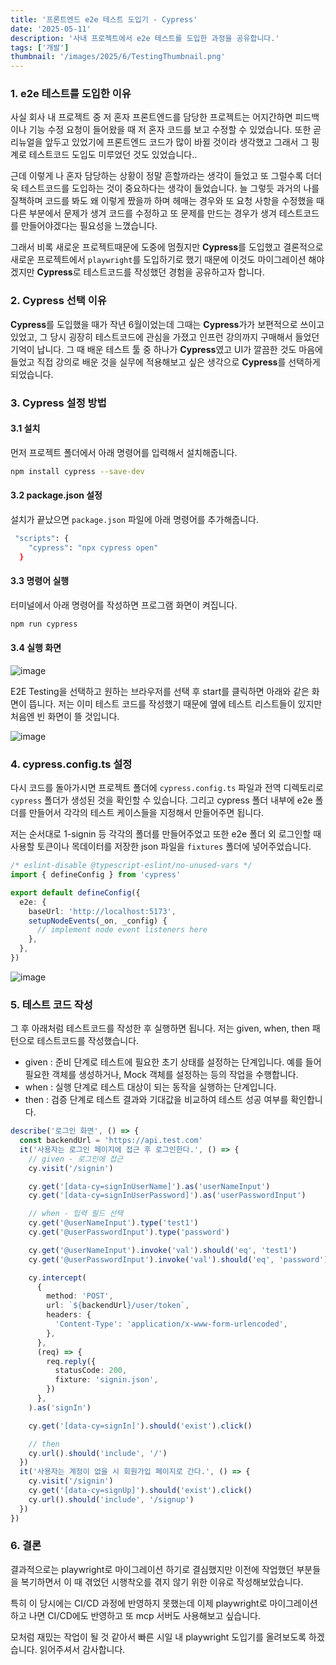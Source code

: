 ```yaml
---
title: '프론트엔드 e2e 테스트 도입기 - Cypress'
date: '2025-05-11'
description: '사내 프로젝트에서 e2e 테스트를 도입한 과정을 공유합니다.'
tags: ['개발']
thumbnail: '/images/2025/6/TestingThumbnail.png'
---
```


### 1. e2e 테스트를 도입한 이유

사실 회사 내 프로젝트 중 저 혼자 프론트엔드를 담당한 프로젝트는 어지간하면 피드백이나 기능 수정 요청이 들어왔을 때 저 혼자 코드를 보고 수정할 수 있었습니다.
또한 곧 리뉴얼을 앞두고 있었기에 프론트엔드 코드가 많이 바뀔 것이라 생각했고 그래서 그 핑계로 테스트코드 도입도 미루었던 것도 있었습니다..

근데 이렇게 나 혼자 담당하는 상황이 정말 흔할까라는 생각이 들었고 또 그럴수록 더더욱 테스트코드를 도입하는 것이 중요하다는 생각이 들었습니다.
늘 그렇듯 과거의 나를 질책하며 코드를 봐도 왜 이렇게 짰을까 하며 헤매는 경우와 또 요청 사항을 수정했을 때 다른 부분에서 문제가 생겨 코드를 수정하고 또 문제를 만드는 경우가 생겨 테스트코드를 만들어야겠다는 필요성을 느꼈습니다.

그래서 비록 새로운 프로젝트때문에 도중에 멈췄지만 **Cypress**를 도입했고 결론적으로 새로운 프로젝트에서 `playwright`를 도입하기로 했기 때문에 이것도 마이그레이션 해야겠지만
**Cypress**로 테스트코드를 작성했던 경험을 공유하고자 합니다.

### 2. Cypress 선택 이유

**Cypress**를 도입했을 때가 작년 6월이었는데 그때는 **Cypress**가가 보편적으로 쓰이고 있었고, 그 당시 굉장히 테스트코드에 관심을 가졌고 인프런 강의까지 구매해서 들었던 기억이 납니다.
그 때 배운 테스트 툴 중 하나가 **Cypress**였고 UI가 깔끔한 것도 마음에 들었고 직접 강의로 배운 것을 실무에 적용해보고 싶은 생각으로 **Cypress**를 선택하게 되었습니다.

### 3. Cypress 설정 방법

#### 3.1 설치

먼저 프로젝트 폴더에서 아래 명령어를 입력해서 설치해줍니다.

```bash
npm install cypress --save-dev
```

#### 3.2 package.json 설정

설치가 끝났으면 `package.json` 파일에 아래 명령어를 추가해줍니다.

```bash
 "scripts": {
    "cypress": "npx cypress open"
  }
```

#### 3.3 명령어 실행

터미널에서 아래 명령어를 작성하면 프로그램 화면이 켜집니다.

```bash
npm run cypress
```

#### 3.4 실행 화면

![image](/images/2025/10/CypressScreenShot.png)

E2E Testing을 선택하고 원하는 브라우저를 선택 후 start를 클릭하면 아래와 같은 화면이 뜹니다. 저는 이미 테스트 코드를 작성했기 때문에 옆에 테스트 리스트들이 있지만 처음엔 빈 화면이 뜰 것입니다.

![image](/images/2025/10/CypressTestList.png)

### 4. cypress.config.ts 설정

다시 코드를 돌아가시면 프로젝트 폴더에 `cypress.config.ts` 파일과 전역 디렉토리로 `cypress` 폴더가 생성된 것을 확인할 수 있습니다.
그리고 cypress 폴더 내부에 e2e 폴더를 만들어서 각각의 테스트 케이스들을 지정해서 만들어주면 됩니다.

저는 순서대로 1-signin 등 각각의 폴더를 만들어주었고 또한 e2e 폴더 외 로그인할 때 사용할 토큰이나 목데이터를 저장한 json 파일을 `fixtures` 폴더에 넣어주었습니다.

```typescript
/* eslint-disable @typescript-eslint/no-unused-vars */
import { defineConfig } from 'cypress'

export default defineConfig({
  e2e: {
    baseUrl: 'http://localhost:5173',
    setupNodeEvents(_on, _config) {
      // implement node event listeners here
    },
  },
})
```

![image](/images/2025/10/CypressFolder.png)

### 5. 테스트 코드 작성

그 후 아래처럼 테스트코드를 작성한 후 실행하면 됩니다.
저는 given, when, then 패턴으로 테스트코드를 작성했습니다.

- given : 준비 단계로 테스트에 필요한 초기 상태를 설정하는 단계입니다. 예를 들어 필요한 객체를 생성하거나, Mock 객체를 설정하는 등의 작업을 수행합니다.
- when : 실행 단계로 테스트 대상이 되는 동작을 실행하는 단계입니다.
- then : 검증 단계로 테스트 결과와 기대값을 비교하여 테스트 성공 여부를 확인합니다.

```typescript
describe('로그인 화면', () => {
  const backendUrl = 'https://api.test.com'
  it('사용자는 로그인 페이지에 접근 후 로그인한다.', () => {
    // given - 로그인에 접근
    cy.visit('/signin')

    cy.get('[data-cy=signInUserName]').as('userNameInput')
    cy.get('[data-cy=signInUserPassword]').as('userPasswordInput')

    // when - 입력 필드 선택
    cy.get('@userNameInput').type('test1')
    cy.get('@userPasswordInput').type('password')

    cy.get('@userNameInput').invoke('val').should('eq', 'test1')
    cy.get('@userPasswordInput').invoke('val').should('eq', 'password')

    cy.intercept(
      {
        method: 'POST',
        url: `${backendUrl}/user/token`,
        headers: {
          'Content-Type': 'application/x-www-form-urlencoded',
        },
      },
      (req) => {
        req.reply({
          statusCode: 200,
          fixture: 'signin.json',
        })
      },
    ).as('signIn')

    cy.get('[data-cy=signIn]').should('exist').click()

    // then
    cy.url().should('include', '/')
  })
  it('사용자는 계정이 없을 시 회원가입 페이지로 간다.', () => {
    cy.visit('/signin')
    cy.get('[data-cy=signUp]').should('exist').click()
    cy.url().should('include', '/signup')
  })
})
```

### 6. 결론

결과적으로는 playwright로 마이그레이션 하기로 결심했지만 이전에 작업했던 부분들을 복기하면서 이 때 겪었던 시행착오를 겪지 않기 위한 이유로 작성해보았습니다.

특히 이 당시에는 CI/CD 과정에 반영하지 못했는데 이제 playwright로 마이그레이션 하고 나면 CI/CD에도 반영하고 또 mcp 서버도 사용해보고 싶습니다.

모처럼 재밌는 작업이 될 것 같아서 빠른 시일 내 playwright 도입기를 올려보도록 하겠습니다.
읽어주셔서 감사합니다.
